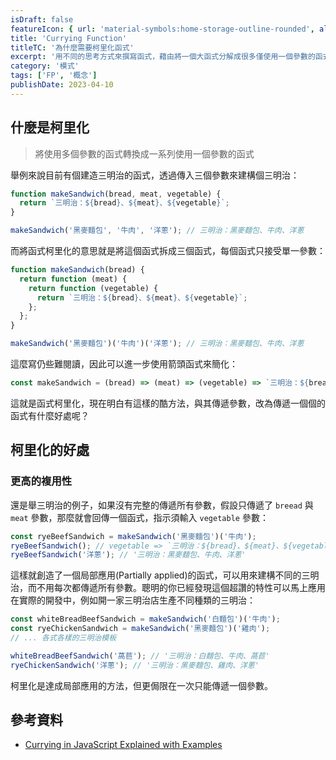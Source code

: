 ```yaml
---
isDraft: false
featureIcon: { url: 'material-symbols:home-storage-outline-rounded', alt: '多個收納抽屜符號' }
title: 'Currying Function'
titleTC: '為什麼需要柯里化函式'
excerpt: '用不同的思考方式來撰寫函式，藉由將一個大函式分解成很多僅使用一個參數的函式，打造可被重複利用與輕鬆除厝的函式。'
category: '模式'
tags: ['FP', '概念']
publishDate: 2023-04-10
---
```


## 什麼是柯里化

> 將使用多個參數的函式轉換成一系列使用一個參數的函式

舉例來說目前有個建造三明治的函式，透過傳入三個參數來建構個三明治：

```js
function makeSandwich(bread, meat, vegetable) {
  return `三明治：${bread}、${meat}、${vegetable}`;
}

makeSandwich('黑麥麵包', '牛肉', '洋蔥'); // 三明治：黑麥麵包、牛肉、洋蔥
```

而將函式柯里化的意思就是將這個函式拆成三個函式，每個函式只接受單一參數：

```js
function makeSandwich(bread) {
  return function (meat) {
    return function (vegetable) {
      return `三明治：${bread}、${meat}、${vegetable}`;
    };
  };
}

makeSandwich('黑麥麵包')('牛肉')('洋蔥'); // 三明治：黑麥麵包、牛肉、洋蔥
```

這麼寫仍些難閱讀，因此可以進一步使用箭頭函式來簡化：

```js
const makeSandwich = (bread) => (meat) => (vegetable) => `三明治：${bread}、${meat}、${vegetable}`;
```

這就是函式柯里化，現在明白有這樣的酷方法，與其傳遞參數，改為傳遞一個個的函式有什麼好處呢？

## 柯里化的好處

### 更高的複用性

還是舉三明治的例子，如果沒有完整的傳遞所有參數，假設只傳遞了 `breead` 與 `meat` 參數，那麼就會回傳一個函式，指示須輸入 `vegetable` 參數：

```js
const ryeBeefSandwich = makeSandwich('黑麥麵包')('牛肉');
ryeBeefSandwich(); // vegetable => `三明治：${bread}、${meat}、${vegetable}`
ryeBeefSandwich('洋蔥'); // '三明治：黑麥麵包、牛肉、洋蔥'
```

這樣就創造了一個局部應用(Partially applied)的函式，可以用來建構不同的三明治，而不用每次都傳遞所有參數。聰明的你已經發現這個超讚的特性可以馬上應用在實際的開發中，例如開一家三明治店生產不同種類的三明治：

```js
const whiteBreadBeefSandwich = makeSandwich('白麵包')('牛肉');
const ryeChickenSandwich = makeSandwich('黑麥麵包')('雞肉');
// ... 各式各樣的三明治模板

whiteBreadBeefSandwich('萵苣'); // '三明治：白麵包、牛肉、萵苣'
ryeChickenSandwich('洋蔥'); // '三明治：黑麥麵包、雞肉、洋蔥'
```

<Info type="info">柯里化是達成局部應用的方法，但更侷限在一次只能傳遞一個參數。</Info>

## 參考資料

- [Currying in JavaScript Explained with Examples](https://builtin.com/software-engineering-perspectives/currying-javascript)
